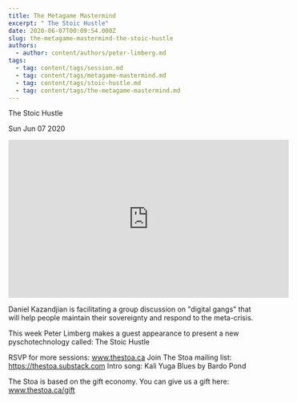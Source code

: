 ```yaml
---
title: The Metagame Mastermind
excerpt: " The Stoic Hustle"
date: 2020-06-07T00:09:54.000Z
slug: the-metagame-mastermind-the-stoic-hustle
authors:
  - author: content/authors/peter-limberg.md
tags:
  - tag: content/tags/session.md
  - tag: content/tags/metagame-mastermind.md
  - tag: content/tags/stoic-hustle.md
  - tag: content/tags/the-metagame-mastermind.md
---
```




 The Stoic Hustle

Sun Jun 07 2020

<iframe width="560" height="315" src="https://www.youtube.com/embed/9_jG_ZMLeIk" title="The Metagame Mastermind: The Stoic Hustle w/ Peter Limberg (June 6th, 2020)" frameborder="0" allow="accelerometer; autoplay; clipboard-write; encrypted-media; gyroscope; picture-in-picture" allowfullscreen ></iframe>

Daniel Kazandjian is facilitating a group discussion on "digital gangs" that will help people maintain their sovereignty and respond to the meta-crisis.

This week Peter Limberg makes a guest appearance to present a new pyschotechnology called: The Stoic Hustle

RSVP for more sessions: www.thestoa.ca
Join The Stoa mailing list: https://thestoa.substack.com
Intro song: Kali Yuga Blues by Bardo Pond

The Stoa is based on the gift economy. You can give us a gift here: www.thestoa.ca/gift


